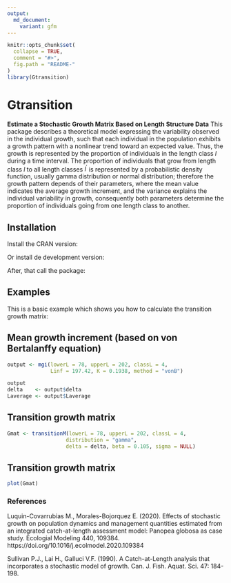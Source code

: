```yaml
---
output:
  md_document:
    variant: gfm
---
```


```r
knitr::opts_chunk$set(
  collapse = TRUE,
  comment = "#>",
  fig.path = "README-"
)
library(Gtransition)
```

# Gtransition

**Estimate a Stochastic Growth Matrix Based on Length Structure Data**
This package  describes a theoretical model expressing the variability observed in the individual growth, such that each individual in the population exhibits a growth pattern with a nonlinear trend toward an expected value. Thus, the growth is represented by the proportion of individuals in the length class $l$ during a time interval. The proportion of individuals that grow from length class $l$ to all length classes $l^{'}$ is represented by a probabilistic density function, usually gamma distribution or normal distribution; therefore the growth pattern depends of their parameters, where the mean value indicates the average growth increment, and the variance explains the individual variability in growth, consequently both parameters determine the proportion of individuals going from one length class to another.


## Installation

Install the CRAN version:



Or install de development version:



After, that call the package:



## Examples

This is a basic example which shows you how to calculate the transition growth matrix:

## Mean growth increment (based on von Bertalanffy equation)

```r
output <- mgi(lowerL = 78, upperL = 202, classL = 4, 
              Linf = 197.42, K = 0.1938, method = "vonB")

output
delta    <- output$delta
Laverage <- output$Laverage
```


## Transition growth matrix
```r
Gmat <- transitionM(lowerL = 78, upperL = 202, classL = 4, 
                   distribution = "gamma", 
                   delta = delta, beta = 0.105, sigma = NULL)

```

## Transition growth matrix
```r
plot(Gmat)
```


### References
Luquin-Covarrubias M., Morales-Bojorquez E. (2020). Effects of stochastic growth on population dynamics and management quantities estimated from an integrated catch-at-length assessment model: Panopea globosa as case study. Ecologial Modeling 440, 109384. https://doi.org/10.1016/j.ecolmodel.2020.109384

Sullivan P.J., Lai H., Galluci V.F. (1990). A Catch-at-Length analysis that incorporates a stochastic model of growth. Can. J. Fish. Aquat. Sci. 47: 184-198.